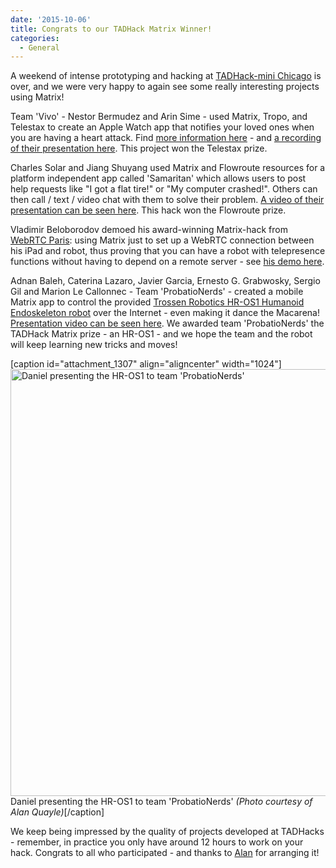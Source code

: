```yaml
---
date: '2015-10-06'
title: Congrats to our TADHack Matrix Winner!
categories:
  - General
---
```


A weekend of intense prototyping and hacking at <a href="http://tadhack.com/2015/tadhack-mini-chicago/">TADHack-mini Chicago</a> is over, and we were very happy to again see some really interesting projects using Matrix!

Team 'Vivo' - Nestor Bermudez and Arin Sime - used Matrix, Tropo, and Telestax to create an Apple Watch app that notifies your loved ones when you are having a heart attack. Find <a href="https://webrtc.ventures/2015/10/apple-watch-heart-rate-monitor/">more information here</a> - and <a href="https://www.youtube.com/watch?v=dYrbKSgAZZI">a recording of their presentation here</a>. This project won the Telestax prize.

Charles Solar and Jiang Shuyang used Matrix and Flowroute resources for a platform independent app called 'Samaritan' which allows users to post help requests like "I got a flat tire!" or "My computer crashed!". Others can then call / text / video chat with them to solve their problem. <a href="https://www.youtube.com/watch?v=jTcbFaAPArY">A video of their presentation can be seen here</a>. This hack won the Flowroute prize.

Vladimir Beloborodov demoed his award-winning Matrix-hack from <a href="http://matrix.org/blog/2014/12/24/matrix-wins-best-innovation-award-at-webrtc-paris/">WebRTC Paris</a>: using Matrix just to set up a WebRTC connection between his iPad and robot, thus proving that you can have a robot with telepresence functions without having to depend on a remote server - see <a href="https://www.youtube.com/watch?v=Jq2vzavYiBI">his demo here</a>.

Adnan Baleh, Caterina Lazaro, Javier Garcia, Ernesto G. Grabwosky, Sergio Gil and Marion Le Callonnec - Team 'ProbatioNerds' - created a mobile Matrix app to control the provided <a href="http://www.trossenrobotics.com/HR-OS1">Trossen Robotics HR-OS1 Humanoid Endoskeleton robot</a> over the Internet - even making it dance the Macarena! <a href="https://www.youtube.com/watch?v=lCv8dfbwr88">Presentation video can be seen here</a>. We awarded team 'ProbatioNerds' the TADHack Matrix prize - an HR-OS1 - and we hope the team and the robot will keep learning new tricks and moves!

[caption id="attachment_1307" align="aligncenter" width="1024"]<a href="http://blog.tadhack.com/2015/10/04/tadhack-mini-chicago-winners/"><img src="//matrix.org/blog/wp-content/uploads/2015/10/2015-10-04-16.30.09-1024x683.jpg" alt="Daniel presenting the HR-OS1 to team &#039;ProbatioNerds&#039;" width="1024" height="683" class="size-full wp-image-1307" /></a> Daniel presenting the HR-OS1 to team 'ProbatioNerds' <em>(Photo courtesy of Alan Quayle)</em>[/caption]


We keep being impressed by the quality of projects developed at TADHacks - remember, in practice you only have around 12 hours to work on your hack. Congrats to all who participated - and thanks to <a href="https://twitter.com/Alan_Quayle">Alan</a> for arranging it!
